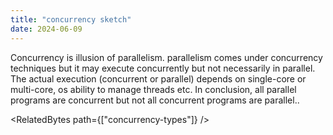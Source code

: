 ```yaml
---
title: "concurrency sketch"
date: 2024-06-09
---
```



Concurrency is illusion of parallelism. parallelism comes under concurrency techniques but it may execute concurrently but not necessarily in parallel. The actual execution (concurrent or parallel) depends on single-core or multi-core, os ability to manage threads etc.
In conclusion, all parallel programs are concurrent but not all concurrent programs are parallel..

<ImageView
  src={concurrency}
  alt="concurrency context switches between two tasks to create a illusion of running parallely and parallel executes two tasks in parallel manner"
/>

<RelatedBytes path={["concurrency-types"]} />
